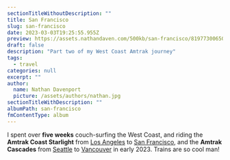 ```yaml
---
sectionTitleWithoutDescription: ""
title: San Francisco
slug: san-francisco
date: 2023-03-03T19:25:55.955Z
preview: https://assets.nathandaven.com/500kb/san-francisco/819773006500-R1-033-15.webp
draft: false
description: "Part two of my West Coast Amtrak journey"
tags:
  - travel
categories: null
excerpt: ""
author:
  name: Nathan Davenport
  picture: /assets/authors/nathan.jpg
sectionTitleWithDescription: ""
albumPath: san-francisco
fmContentType: album
---
```


I spent over **five weeks** couch-surfing the West Coast, and riding the **Amtrak Coast Starlight** from [Los Angeles](/album/los-angeles) to [San Francisco](/album/san-francisco), and the **Amtrak Cascades** from [Seattle](/album/seattle) to [Vancouver](/album/vancouver) in early 2023. Trains are so cool man!
